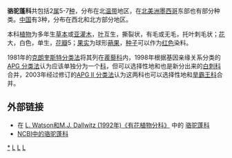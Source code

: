 {{Automatic taxobox
| taxon = Peganaceae
| authority =  Tieghm. ex Takht., 1987
| subdivision_ranks = [[属|属]]
| subdivision = 
* [[红茄蓬属|红茄蓬属]] ''Malacocarpus''
* [[骆驼蓬属|骆驼蓬属]] ''Peganum''
}}

'''骆驼蓬科'''共包括2[[属|属]]5-7[[种|种]]，分布在北[[温带|温带]]地区，在[[北美洲|北美洲]][[墨西哥|墨西哥]]东部也有部分种类。[[中国|中国]]有3种，分布在西北和北方部分地区。

本科[[植物|植物]]为多年生[[草本|草本]]或[[亚灌木|亚灌木]]，[[叶|叶]]互生，撕裂状，有毛或无毛，托叶刺毛状；[[花|花]]大，白色，单生，[[花瓣|花瓣]]5；[[果实|果实]]为球形[[蒴果|蒴果]]，[[种子|种子]]可以作为[[红色|红色]]染料。

1981年的[[克朗奎斯特分类法|克朗奎斯特分类法]]将其列在[[蒺藜科|蒺藜科]]内，1998年根据基因亲缘关系分类的[[APG_分类法|APG 分类法]]认为应该单独分为一个[[科|科]]，但可以选择性地和也是新分出来的[[白刺科|白刺科]]合并，2003年经过修订的[[APG_II_分类法|APG II 分类法]]认为这两科也可以选择性地和[[旱霸王科|旱霸王科]]合并。

== 外部链接 ==
* 在 [http://delta-intkey.com/angio/ L. Watson和M.J. Dallwitz (1992年)《有花植物分科》] {{Wayback|url=http://delta-intkey.com/angio/ |date=20070103200438 }} 中的 [http://delta-intkey.com/angio/www/peganace.htm 骆驼蓬科]
* [http://www.ncbi.nlm.nih.gov/Taxonomy/Browser/wwwtax.cgi?lin=s&p=has_linkout&id=235214 NCBI中的骆驼蓬科]

{{taxonbar}}
[[Category:骆驼蓬科|*]]
[[Category:植物科名|L]]
[[Category:无患子目|L]]
[[Category:1987年描述的分类群|L]]